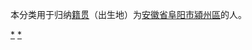 {{Catnav|頁面分類|各種主題的頁面分類|依中国各省来作的分类|各地中国人|安徽人|阜阳人}}
{{Catnav|頁面分類|人物|各國人物|中国人|各地中国人|安徽人|阜阳人}}

本分类用于归纳[[籍贯|籍贯]]（出生地）为[[安徽省|安徽省]][[阜阳市|阜阳市]][[潁州區|潁州區]]的人。

[[Category:阜阳人|*]]
[[Category:颍州区|*]]